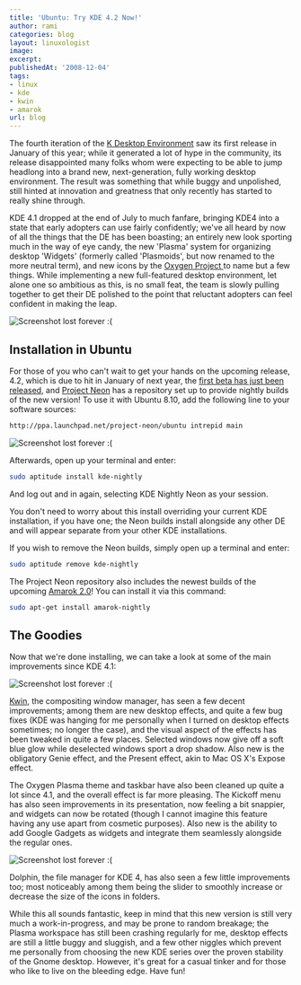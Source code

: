 ```yaml
---
title: 'Ubuntu: Try KDE 4.2 Now!'
author: rami
categories: blog
layout: linuxologist
image:
excerpt:
publishedAt: '2008-12-04'
tags:
- linux
- kde
- kwin
- amarok
url: blog
---
```


The fourth iteration of the [K Desktop Environment](http://www.kde.org) saw its first release in January of this year; while it generated a lot of hype in the community, its release disappointed many folks whom were expecting to be able to jump headlong into a brand new, next-generation, fully working desktop environment. The result was something that while buggy and unpolished, still hinted at innovation and greatness that only recently has started to really shine through.

KDE 4.1 dropped at the end of July to much fanfare, bringing KDE4 into a state that early adopters can use fairly confidently; we've all heard by now of all the things that the DE has been boasting; an entirely new look sporting much in the way of eye candy, the new 'Plasma' system for organizing desktop 'Widgets' (formerly called 'Plasmoids', but now renamed to the more neutral term), and new icons by the [Oxygen Project ](http://www.oxygen-icons.org/)to name but a few things. While implementing a new full-featured desktop environment, let alone one so ambitious as this, is no small feat, the team is slowly pulling together to get their DE polished to the point that reluctant adopters can feel confident in making the leap.

![Screenshot lost forever :(]()

## Installation in Ubuntu

For those of you who can't wait to get your hands on the upcoming release, 4.2, which is due to hit in January of next year, the [first beta has just been released](http://www.kde.org/announcements/announce-4.2-beta1.php), and [Project Neon](http://apachelog.blogspot.com/2008/06/project-neon-kde-nightly-builds.html) has a repository set up to provide nightly builds of the new version! To use it with Ubuntu 8.10, add the following line to your software sources:

```bash
http://ppa.launchpad.net/project-neon/ubuntu intrepid main
```

![Screenshot lost forever :(]()

Afterwards, open up your terminal and enter:

```bash
sudo aptitude install kde-nightly
```

And log out and in again, selecting KDE Nightly Neon as your session.

You don't need to worry about this install overriding your current KDE installation, if you have one; the Neon builds install alongside any other DE and will appear separate from your other KDE installations.

If you wish to remove the Neon builds, simply open up a terminal and enter:

```bash
sudo aptitude remove kde-nightly
```

The Project Neon repository also includes the newest builds of the upcoming [Amarok 2.0](http://amarok.kde.org/)! You can install it via this command:

```bash
sudo apt-get install amarok-nightly
```

## The Goodies

Now that we're done installing, we can take a look at some of the main improvements since KDE 4.1:

![Screenshot lost forever :(]()

[Kwin](http://en.wikipedia.org/wiki/Kwin), the compositing window manager, has seen a few decent improvements; among them are new desktop effects, and quite a few bug fixes (KDE was hanging for me personally when I turned on desktop effects sometimes; no longer the case), and the visual aspect of the effects has been tweaked in quite a few places. Selected windows now give off a soft blue glow while deselected windows sport a drop shadow. Also new is the obligatory Genie effect, and the Present effect, akin to Mac OS X's Expose effect.

The Oxygen Plasma theme and taskbar have also been cleaned up quite a lot since 4.1, and the overall effect is far more pleasing. The Kickoff menu has also seen improvements in its presentation, now feeling a bit snappier, and widgets can now be rotated (though I cannot imagine this feature having any use apart from cosmetic purposes). Also new is the ability to add Google Gadgets as widgets and integrate them seamlessly alongside the regular ones.

![Screenshot lost forever :(]()

Dolphin, the file manager for KDE 4, has also seen a few little improvements too; most noticeably among them being the slider to smoothly increase or decrease the size of the icons in folders.

While this all sounds fantastic, keep in mind that this new version is still very much a work-in-progress, and may be prone to random breakage; the Plasma workspace has still been crashing regularly for me, desktop effects are still a little buggy and sluggish, and a few other niggles which prevent me personally from choosing the new KDE series over the proven stability of the Gnome desktop. However, it's great for a casual tinker and for those who like to live on the bleeding edge. Have fun!
